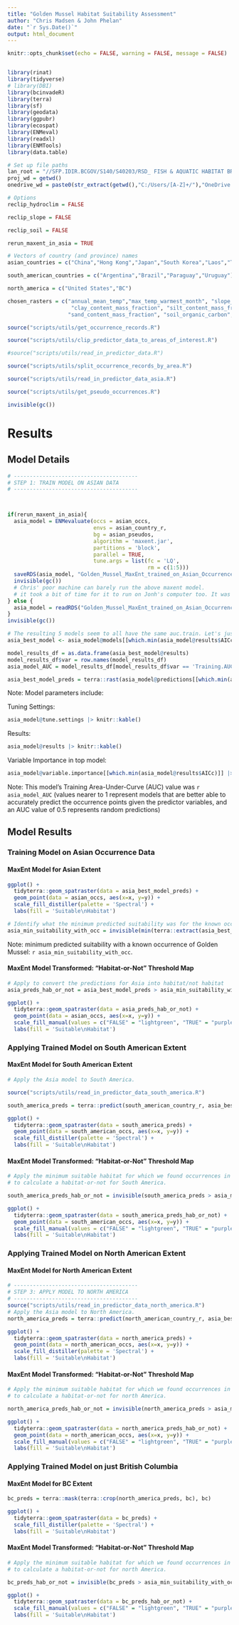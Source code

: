 ```yaml
---
title: "Golden Mussel Habitat Suitability Assessment"
author: "Chris Madsen & John Phelan"
date: "`r Sys.Date()`"
output: html_document
---
```


```r
knitr::opts_chunk$set(echo = FALSE, warning = FALSE, message = FALSE)


library(rinat)
library(tidyverse)
# library(DBI)
library(bcinvadeR)
library(terra)
library(sf)
library(geodata)
library(ggpubr)
library(ecospat)
library(ENMeval)
library(readxl)
library(ENMTools)
library(data.table)

# Set up file paths
lan_root = "//SFP.IDIR.BCGOV/S140/S40203/RSD_ FISH & AQUATIC HABITAT BRANCH/General/"
proj_wd = getwd()
onedrive_wd = paste0(str_extract(getwd(),"C:/Users/[A-Z]+/"),"OneDrive - Government of BC/data/")

# Options
reclip_hydroclim = FALSE

reclip_slope = FALSE

reclip_soil = FALSE

rerun_maxent_in_asia = TRUE

# Vectors of country (and province) names
asian_countries = c("China","Hong Kong","Japan","South Korea","Laos","Thailand","Taiwan")

south_american_countries = c("Argentina","Brazil","Paraguay","Uruguay")

north_america = c("United States","BC")

chosen_rasters = c("annual_mean_temp","max_temp_warmest_month", "slope_average",
                    "clay_content_mass_fraction", "silt_content_mass_fraction", 
                   "sand_content_mass_fraction", "soil_organic_carbon", "soil_pH_in_H2O")

source("scripts/utils/get_occurrence_records.R")

source("scripts/utils/clip_predictor_data_to_areas_of_interest.R")

#source("scripts/utils/read_in_predictor_data.R")

source("scripts/utils/split_occurrence_records_by_area.R")

source("scripts/utils/read_in_predictor_data_asia.R")

source("scripts/utils/get_pseudo_occurrences.R")

invisible(gc())

```

# Results {.tabset}

## Model Details 

```r

# ---------------------------------------
# STEP 1: TRAIN MODEL ON ASIAN DATA
# ---------------------------------------



if(rerun_maxent_in_asia){
  asia_model = ENMevaluate(occs = asian_occs,
                           envs = asian_country_r,
                           bg = asian_pseudos,
                           algorithm = 'maxent.jar',
                           partitions = 'block',
                           parallel = TRUE,
                           tune.args = list(fc = 'LQ',
                                            rm = c(1:5)))
  saveRDS(asia_model, "Golden_Mussel_MaxEnt_trained_on_Asian_Occurrences.rds")
  invisible(gc())
  # Chris' poor machine can barely run the above maxent model.
  # it took a bit of time for it to run on Jonh's computer too. It was not at all fast.
} else {
  asia_model = readRDS("Golden_Mussel_MaxEnt_trained_on_Asian_Occurrences.rds")
}
invisible(gc())

# The resulting 5 models seem to all have the same auc.train. Let's just use the first one.
asia_best_model <- asia_model@models[[which.min(asia_model@results$AICc)]]

model_results_df = as.data.frame(asia_best_model@results)
model_results_df$var = row.names(model_results_df)
asia_model_AUC = model_results_df[model_results_df$var == 'Training.AUC',]$V1

asia_best_model_preds = terra::rast(asia_model@predictions[[which.min(asia_model@results$AICc)]])
```

Note: Model parameters include:

Tuning Settings:
```r
asia_model@tune.settings |> knitr::kable()
```

Results:
```r
asia_model@results |> knitr::kable()
```

Variable Importance in top model:
```r
asia_model@variable.importance[[which.min(asia_model@results$AICc)]] |> knitr::kable()
```

Note: This model's Training Area-Under-Curve (AUC) value was `r asia_model_AUC` (values nearer to 1 represent models that are better able to accurately predict the occurrence points given the predictor variables, and an AUC value of 0.5 represents random predictions)

## Model Results

### Training Model on Asian Occurrence Data {.tabset}



#### MaxEnt Model for Asian Extent

```r
ggplot() + 
  tidyterra::geom_spatraster(data = asia_best_model_preds) + 
  geom_point(data = asian_occs, aes(x=x, y=y)) + 
  scale_fill_distiller(palette = 'Spectral') + 
  labs(fill = 'Suitable\nHabitat')
```

```r
# Identify what the minimum predicted suitability was for the known occurrence points.
asia_min_suitability_with_occ = invisible(min(terra::extract(asia_best_model_preds, asian_occs), na.rm=T))
```

Note: minimum predicted suitability with a known occurrence of Golden Mussel: `r asia_min_suitability_with_occ`.

#### MaxEnt Model Transformed: "Habitat-or-Not" Threshold Map
```r
# Apply to convert the predictions for Asia into habitat/not habitat
asia_preds_hab_or_not = asia_best_model_preds > asia_min_suitability_with_occ

ggplot() + 
  tidyterra::geom_spatraster(data = asia_preds_hab_or_not) + 
  geom_point(data = asian_occs, aes(x=x, y=y)) + 
  scale_fill_manual(values = c("FALSE" = "lightgreen", "TRUE" = "purple"), na.value = 'transparent') +
  labs(fill = 'Suitable\nHabitat')
```

### Applying Trained Model on South American Extent {.tabset}

#### MaxEnt Model for South American Extent

```r
# Apply the Asia model to South America.

source("scripts/utils/read_in_predictor_data_south_america.R")

south_america_preds = terra::predict(south_american_country_r, asia_best_model, type = "response", na.rm=T)

ggplot() + 
  tidyterra::geom_spatraster(data = south_america_preds) + 
  geom_point(data = south_american_occs, aes(x=x, y=y)) + 
  scale_fill_distiller(palette = 'Spectral') + 
  labs(fill = 'Suitable\nHabitat')
```

#### MaxEnt Model Transformed: "Habitat-or-Not" Threshold Map

```r
# Apply the minimum suitable habitat for which we found occurrences in asia,
# to calculate a habitat-or-not for South America.

south_america_preds_hab_or_not = invisible(south_america_preds > asia_min_suitability_with_occ)

ggplot() + 
  tidyterra::geom_spatraster(data = south_america_preds_hab_or_not) + 
  geom_point(data = south_american_occs, aes(x=x, y=y)) + 
  scale_fill_manual(values = c("FALSE" = "lightgreen", "TRUE" = "purple"), na.value = 'transparent') +
  labs(fill = 'Suitable\nHabitat')
```

### Applying Trained Model on North American Extent {.tabset}

#### MaxEnt Model for North American Extent

```r
# ---------------------------------------
# STEP 3: APPLY MODEL TO NORTH AMERICA
# ---------------------------------------
source("scripts/utils/read_in_predictor_data_north_america.R")
# Apply the Asia model to North America.
north_america_preds = terra::predict(north_american_country_r, asia_best_model, type = "response", na.rm=T)

ggplot() + 
  tidyterra::geom_spatraster(data = north_america_preds) + 
  geom_point(data = north_american_occs, aes(x=x, y=y)) + 
  scale_fill_distiller(palette = 'Spectral') + 
  labs(fill = 'Suitable\nHabitat')
```

#### MaxEnt Model Transformed: "Habitat-or-Not" Threshold Map

```r
# Apply the minimum suitable habitat for which we found occurrences in asia,
# to calculate a habitat-or-not for north America.

north_america_preds_hab_or_not = invisible(north_america_preds > asia_min_suitability_with_occ)

ggplot() + 
  tidyterra::geom_spatraster(data = north_america_preds_hab_or_not) + 
  geom_point(data = north_american_occs, aes(x=x, y=y)) + 
  scale_fill_manual(values = c("FALSE" = "lightgreen", "TRUE" = "purple"), na.value = 'transparent') +
  labs(fill = 'Suitable\nHabitat')

```

### Applying Trained Model on just British Columbia {.tabset}

#### MaxEnt Model for BC Extent

```r
bc_preds = terra::mask(terra::crop(north_america_preds, bc), bc)

ggplot() + 
  tidyterra::geom_spatraster(data = bc_preds) + 
  scale_fill_distiller(palette = 'Spectral') + 
  labs(fill = 'Suitable\nHabitat')
```

#### MaxEnt Model Transformed: "Habitat-or-Not" Threshold Map

```r
# Apply the minimum suitable habitat for which we found occurrences in asia,
# to calculate a habitat-or-not for north America.

bc_preds_hab_or_not = invisible(bc_preds > asia_min_suitability_with_occ)

ggplot() + 
  tidyterra::geom_spatraster(data = bc_preds_hab_or_not) + 
  scale_fill_manual(values = c("FALSE" = "lightgreen", "TRUE" = "purple"), na.value = 'transparent') +
  labs(fill = 'Suitable\nHabitat')

```